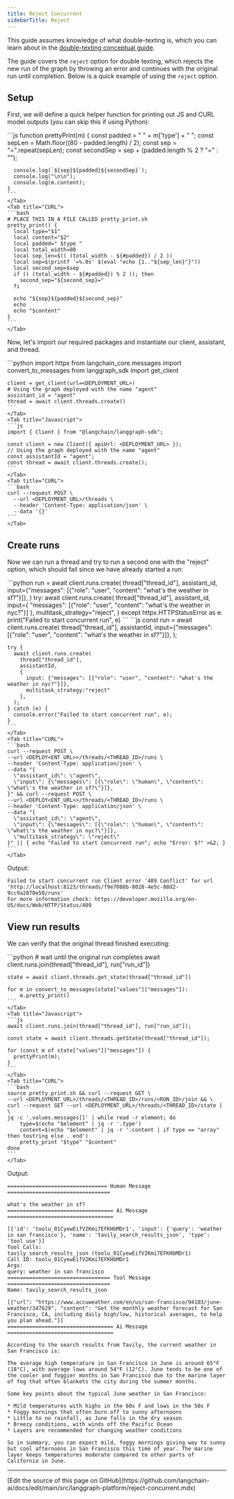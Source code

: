 ```yaml
---
title: Reject Concurrent
sidebarTitle: Reject
---
```


This guide assumes knowledge of what double-texting is, which you can learn about in the [double-texting conceptual guide](/langgraph-platform/double-texting).

The guide covers the `reject` option for double texting, which rejects the new run of the graph by throwing an error and continues with the original run until completion. Below is a quick example of using the `reject` option.

## Setup

First, we will define a quick helper function for printing out JS and CURL model outputs (you can skip this if using Python):

<Tabs>
    <Tab title="Javascript">
    ```js
    function prettyPrint(m) {
      const padded = " " + m['type'] + " ";
      const sepLen = Math.floor((80 - padded.length) / 2);
      const sep = "=".repeat(sepLen);
      const secondSep = sep + (padded.length % 2 ? "=" : "");

      console.log(`${sep}${padded}${secondSep}`);
      console.log("\n\n");
      console.log(m.content);
    }
    ```
    </Tab>
    <Tab title="CURL">
    ```bash
    # PLACE THIS IN A FILE CALLED pretty_print.sh
    pretty_print() {
      local type="$1"
      local content="$2"
      local padded=" $type "
      local total_width=80
      local sep_len=$(( (total_width - ${#padded}) / 2 ))
      local sep=$(printf '=%.0s' $(eval "echo {1.."${sep_len}"}"))
      local second_sep=$sep
      if (( (total_width - ${#padded}) % 2 )); then
        second_sep="${second_sep}="
      fi

      echo "${sep}${padded}${second_sep}"
      echo
      echo "$content"
    }
    ```
    </Tab>
</Tabs>

Now, let's import our required packages and instantiate our client, assistant, and thread.

<Tabs>
    <Tab title="Python">
    ```python
    import httpx
    from langchain_core.messages import convert_to_messages
    from langgraph_sdk import get_client

    client = get_client(url=<DEPLOYMENT_URL>)
    # Using the graph deployed with the name "agent"
    assistant_id = "agent"
    thread = await client.threads.create()
    ```
    </Tab>
    <Tab title="Javascript">
    ```js
    import { Client } from "@langchain/langgraph-sdk";

    const client = new Client({ apiUrl: <DEPLOYMENT_URL> });
    // Using the graph deployed with the name "agent"
    const assistantId = "agent";
    const thread = await client.threads.create();
    ```
    </Tab>
    <Tab title="CURL">
    ```bash
    curl --request POST \
      --url <DEPLOYMENT_URL>/threads \
      --header 'Content-Type: application/json' \
      --data '{}'
    ```
    </Tab>
</Tabs>

## Create runs

Now we can run a thread and try to run a second one with the "reject" option, which should fail since we have already started a run:

<Tabs>
    <Tab title="Python">
    ```python
    run = await client.runs.create(
        thread["thread_id"],
        assistant_id,
        input={"messages": [{"role": "user", "content": "what's the weather in sf?"}]},
    )
    try:
        await client.runs.create(
            thread["thread_id"],
            assistant_id,
            input={
                "messages": [{"role": "user", "content": "what's the weather in nyc?"}]
            },
            multitask_strategy="reject",
        )
    except httpx.HTTPStatusError as e:
        print("Failed to start concurrent run", e)
    ```
    </Tab>
    <Tab title="Javascript">
    ```js
    const run = await client.runs.create(
      thread["thread_id"],
      assistantId,
      input={"messages": [{"role": "user", "content": "what's the weather in sf?"}]},
    );

    try {
      await client.runs.create(
        thread["thread_id"],
        assistantId,
        {
          input: {"messages": [{"role": "user", "content": "what's the weather in nyc?"}]},
          multitask_strategy:"reject"
        },
      );
    } catch (e) {
      console.error("Failed to start concurrent run", e);
    }
    ```
    </Tab>
    <Tab title="CURL">
    ```bash
    curl --request POST \
    --url <DEPLOY<ENT_URL>>/threads/<THREAD_ID>/runs \
    --header 'Content-Type: application/json' \
    --data "{
      \"assistant_id\": \"agent\",
      \"input\": {\"messages\": [{\"role\": \"human\", \"content\": \"what\'s the weather in sf?\"}]},
    }" && curl --request POST \
    --url <DEPLOY<ENT_URL>>/threads/<THREAD_ID>/runs \
    --header 'Content-Type: application/json' \
    --data "{
      \"assistant_id\": \"agent\",
      \"input\": {\"messages\": [{\"role\": \"human\", \"content\": \"what\'s the weather in nyc?\"}]},
      \"multitask_strategy\": \"reject\"
    }" || { echo "Failed to start concurrent run"; echo "Error: $?" >&2; }
    ```
    </Tab>
</Tabs>

Output:

```
Failed to start concurrent run Client error '409 Conflict' for url 'http://localhost:8123/threads/f9e7088b-8028-4e5c-88d2-9cc9a2870e50/runs'
For more information check: https://developer.mozilla.org/en-US/docs/Web/HTTP/Status/409
```

## View run results

We can verify that the original thread finished executing:

<Tabs>
    <Tab title="Python">
    ```python
    # wait until the original run completes
    await client.runs.join(thread["thread_id"], run["run_id"])

    state = await client.threads.get_state(thread["thread_id"])

    for m in convert_to_messages(state["values"]["messages"]):
        m.pretty_print()
    ```
    </Tab>
    <Tab title="Javascript">
    ```js
    await client.runs.join(thread["thread_id"], run["run_id"]);

    const state = await client.threads.getState(thread["thread_id"]);

    for (const m of state["values"]["messages"]) {
      prettyPrint(m);
    }
    ```
    </Tab>
    <Tab title="CURL">
    ```bash
    source pretty_print.sh && curl --request GET \
    --url <DEPLOYMENT_URL>/threads/<THREAD_ID>/runs/<RUN_ID>/join && \
    curl --request GET --url <DEPLOYMENT_URL>/threads/<THREAD_ID>/state | \
    jq -c '.values.messages[]' | while read -r element; do
        type=$(echo "$element" | jq -r '.type')
        content=$(echo "$element" | jq -r '.content | if type == "array" then tostring else . end')
        pretty_print "$type" "$content"
    done
    ```
    </Tab>
</Tabs>

Output:

```
================================ Human Message =================================

what's the weather in sf?
================================== Ai Message ==================================

[{'id': 'toolu_01CyewEifV2Kmi7EFKHbMDr1', 'input': {'query': 'weather in san francisco'}, 'name': 'tavily_search_results_json', 'type': 'tool_use'}]
Tool Calls:
tavily_search_results_json (toolu_01CyewEifV2Kmi7EFKHbMDr1)
Call ID: toolu_01CyewEifV2Kmi7EFKHbMDr1
Args:
query: weather in san francisco
================================= Tool Message =================================
Name: tavily_search_results_json

[{"url": "https://www.accuweather.com/en/us/san-francisco/94103/june-weather/347629", "content": "Get the monthly weather forecast for San Francisco, CA, including daily high/low, historical averages, to help you plan ahead."}]
================================== Ai Message ==================================

According to the search results from Tavily, the current weather in San Francisco is:

The average high temperature in San Francisco in June is around 65°F (18°C), with average lows around 54°F (12°C). June tends to be one of the cooler and foggier months in San Francisco due to the marine layer of fog that often blankets the city during the summer months.

Some key points about the typical June weather in San Francisco:

* Mild temperatures with highs in the 60s F and lows in the 50s F
* Foggy mornings that often burn off to sunny afternoons
* Little to no rainfall, as June falls in the dry season
* Breezy conditions, with winds off the Pacific Ocean
* Layers are recommended for changing weather conditions

So in summary, you can expect mild, foggy mornings giving way to sunny but cool afternoons in San Francisco this time of year. The marine layer keeps temperatures moderate compared to other parts of California in June.
```

---

<Callout icon="pen-to-square" iconType="regular">
  [Edit the source of this page on GitHub](https://github.com/langchain-ai/docs/edit/main/src/langgraph-platform/reject-concurrent.mdx)
</Callout>
